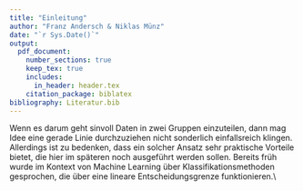 ```yaml
---
title: "Einleitung"
author: "Franz Andersch & Niklas Münz"
date: "`r Sys.Date()`"
output: 
  pdf_document:
    number_sections: true
    keep_tex: true
    includes:
      in_header: header.tex
    citation_package: biblatex
bibliography: Literatur.bib
---
```

Wenn es darum geht sinvoll Daten in zwei Gruppen einzuteilen, dann mag Idee eine gerade Linie durchzuziehen nicht sonderlich einfallsreich klingen. Allerdings ist zu bedenken, dass ein solcher Ansatz sehr praktische Vorteile bietet, die hier im späteren noch ausgeführt werden sollen. Bereits früh wurde im Kontext von Machine Learning über Klassifikationsmethoden gesprochen, die über eine lineare Entscheidungsgrenze funktionieren.\\
